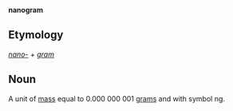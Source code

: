 '''nanogram'''

==Etymology==

''[[nano-]]'' + ''[[gram]]''

==Noun==

A unit of [[mass]] equal to 0.000&nbsp;000&nbsp;001 [[gram]]s and with symbol ng.